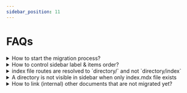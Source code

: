 ```yaml
---
sidebar_position: 11
---
```


# FAQs

<details>
<summary>How to start the migration process?</summary>

Used an auto transform tool [Pandoc](https://pandoc.org) to transform `reStructiredText` to `GitHub flavoured markdown` and added the resultant markdown content in respective `.txt` files.

You will be working in the `docs-new/docs/graphql` directory. Here you can find the `.txt` files already added from auto-transform result. So, you don't have to create any new files.

Below is the steps to complete the migration cylcle for each doc file.

Update the extension and migrate content.

1. Convert the transformed `.rst.txt` to `.mdx` extension for the file to be able to show up in sidebar and UI.

1. Use the [migration guide](https://hge-docs-migration.netlify.app/) for syntactical and usage reference.

1. Validate content and cleanup misc divs that are populated during auto transform and any invalid mdx data.

1. The misc populated divs exist to ease adding metadata and any sphinx directives that can't be auto transformed to markdown. Please cross referene the actual RST file for content validation.

Verify content correctness (compare against the current live version of [Hasura docs](https://hasura.io/docs/)) and preview in UI.


</details>

<details>
<summary>How to control sidebar label & items order?</summary>

**For Individual Files**
Make use of `sidebar_label` and `sidebar_position` meta

```markdown
---
sidebar_label: Hasura Core
sidebar_position: 3
---
```

**For Directories (Categories)**
Please add a `__category__.json` and add the `label` and `position` properties.

```json
{
  "label": "Hasura Core",
  "position": 1
}
```

Please read the docusaurus docs about this here - https://docusaurus.io/docs/sidebar#autogenerated-sidebar-metadata
</details>

<details>
<summary>index file routes are resolved to `directory/` and not `directory/index`</summary>

Use `slug` metadata to manually set the slug to `directory/index`. Please check [this PR on docusaurus](https://github.com/facebook/docusaurus/pull/5830) for more information.

```markdown title="index.mdx"
---
...
slug: /migration-guide/index
---
```
</details>


<details>
<summary>A directory is not visible in sidebar when only index.mdx file exists</summary>

This is known and default behaviour from docusaurus. `index` is considered direct link to directory index and won't be visible unless there is one more file.

To fix, rename the file from `index.mdx` to `directory-name.mdx` and remove the directory.
</details>

<details>
<summary>How to link (internal) other documents that are not migrated yet?</summary>

Currently, broken MDX links are set to warn to ease the migration process. So, add the file path as link.

To get the file path, do a global search for id in `graphql-engine/docs/graphql/` directory and use the respective file path.

![Link File Path From Ref Screencapture](/img/migration-guide/link-file-path-from-ref.png)

:::tip
You can prepend the id with `.. _` to only get the file id as result and not include the usage files.
:::

The root relative link should start at `graphql` directory level.

Ex: Link from above screnshot `/graphql/core/api-reference/metadata-api/actions.mdx`

```markdown
[actions Metadata API](/graphql/core/api-reference/metadata-api/actions.mdx)

<!-- If using Link component -->
<Link to="/graphql/core/api-reference/metadata-api/actions">actions Metadata API</Link>
```
Please refer [Links](/migration-guide/links.mdx) for more information about links usage.
</details>
